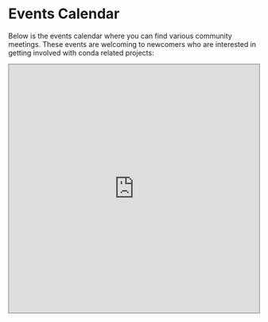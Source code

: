 # Events Calendar

Below is the events calendar where you can find various community meetings. These events are welcoming to newcomers
who are interested in getting involved with conda related projects:

<iframe src="https://calendar.google.com/calendar/embed?height=500&wkst=1&bgcolor=%23ffffff&ctz=local&showTitle=0&showTz=1&src=ODgwNTU3MGE0ZTFjYTIzMTk4NDI5NzFkYjQzODBlZDUxOGM0OTA1NzdjMDY0NTRhZGYyMzAzNzM0NTA2ZjM5N0Bncm91cC5jYWxlbmRhci5nb29nbGUuY29t&color=%23F4511E" style="border:solid 1px #777" width="100%" height="500" frameborder="0" scrolling="no"  style={{"margin-bottom": "2em", "margin-top": "1em"}}></iframe>
